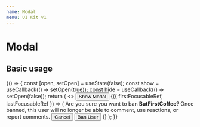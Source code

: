 ```yaml
---
name: Modal
menu: UI Kit v1
---
```





# Modal

## Basic usage

<Playground>
  {() => {
    const [open, setOpen] = useState(false);
    const show = useCallback(() => setOpen(true));
    const hide = useCallback(() => setOpen(false));
    return (
      <>
        <Button variant="filled" color="primary" onClick={show}>
          Show Modal
        </Button>
        <Modal open={open} onClose={hide} aria-labelledby="modal-title">
          {({ firstFocusableRef, lastFocusableRef }) => (
            <Card className={styles.card}>
              <CardCloseButton onClick={hide} ref={firstFocusableRef} />
              <HorizontalGutter size="double">
                <HorizontalGutter>
                  <Typography variant="header2" id="modal-title">
                    Are you sure you want to ban <strong>ButFirstCoffee</strong>?
                  </Typography>
                  <Typography>
                    Once banned, this user will no longer be able to comment,
                    use reactions, or report comments.
                  </Typography>
                </HorizontalGutter>
                <Flex justifyContent="flex-end" itemGutter="half">
                  <Button variant="outlined" onClick={hide}>
                    Cancel
                  </Button>
                  <Button
                    variant="filled"
                    color="primary"
                    onClick={hide}
                    ref={lastFocusableRef}
                  >
                    Ban User
                  </Button>
                </Flex>
              </HorizontalGutter>
            </Card>
          )}
        </Modal>
      </>
    );
  }}
</Playground>
